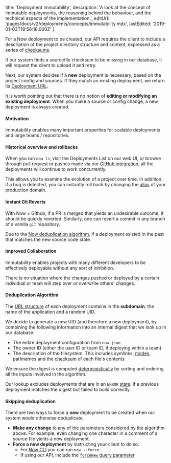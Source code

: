
  title: 'Deployment Immutability',
  description:
    'A look at the concept of immutable deployments, the reasoning behind the behaviour, and the technical aspects of the implementation.',
  editUrl: 'pages/docs/v2/deployments/concepts/immutability.mdx',
  lastEdited: '2019-01-03T18:58:18.000Z'
}

For a Now deployment to be created, our API requires the client to include a description of the project directory structure and content, expressed as a series of [checksums](https://en.wikipedia.org/wiki/Checksum).

If our system finds a sourcefile checksum to be missing in our database, it will request the client to upload it and retry.

Next, our system decides if a **new** deployment is necessary, based on the project config and sources. If they match an existing deployment, we return its [Deployment URL](/docs/v2/deployments/concepts/urls).

It is worth pointing out that there is no notion of **editing or modifying an existing deployment**. When you make a source or config change, a new deployment is always created.

#### Motivation

Immutability enables many important properties for scalable deployments and large teams / repositories.

#### Historical overview and rollbacks

When you run `now ls`, visit the Deployments List on our web UI, or browse through pull request or pushes made via our [GitHub integration](/docs/v2/integrations/now-for-github), all the deployments will continue to work concurrently.

This allows you to examine the evolution of a project over time. In addition, if a bug is detected, you can instantly roll back by changing the [alias](/docs/v2/domains-and-aliases/aliases) of your production domain.

#### Instant Git Reverts

With Now + Github, if a PR is merged that yields an undesirable outcome, it should be quickly reverted. Similarly, one can revert a commit in any branch of a vanilla `git` repository.

Due to the [Now deduplication algorithm](#deduplication-algorithm), if a deployment existed in the past that matches the new source code state.

#### Improved Collaboration

Immutability enables projects with many different developers to be effectively deployable without any sort of inhibition.

There is no situation where the changes pushed or deployed by a certain individual or team will step over or overwrite others' changes.

#### Deduplication Algorithm

The [URL structure](/docs/v2/deployments/concepts/urls) of each deployment contains in the **subdomain**, the name of the application and a random UID.

We decide to generate a new UID (and therefore a new deployment), by combining the following information into an internal digest that we look up in our database:

- The entire deployment configuration from `now.json`
- The owner ID (either the user ID or team ID, if deploying within a team)
- The description of the filesystem. This includes symlinks, [modes](<https://en.wikipedia.org/wiki/Modes_(Unix)>), pathnames and the [checksum](https://en.wikipedia.org/wiki/Checksum) of each file's contents

We ensure the digest is computed [deterministically](https://en.wikipedia.org/wiki/Deterministic_algorithm) by sorting and ordering all the inputs involved in the algorithm.

Our lookup excludes deployments that are in an `ERROR` [state](/docs/v2/deployments/concepts/lifecycle). If a previous deployment matches the digest but failed to build correctly.

#### Skipping deduplication

There are two ways to force a **new** deployment to be created when our system would otherwise deduplicate.

- **Make any change** to any of the parameters considered by the algorithm above. For example, even changing one character in a comment of a source file yields a new deployment.
- **Force a new deployment** by instructing your client to do so.
  - For [Now CLI](/docs/v2/getting-started/installation#now-cli) you can run `now --force`
  - If using our API, include the [`forceNew` query parameter](/docs/api/v2#endpoints/deployments/create-a-new-deployment)

